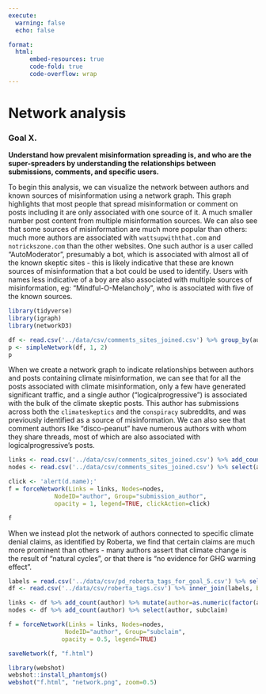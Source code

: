 ---
execute:
  warning: false
  echo: false

format:
  html:
      embed-resources: true
      code-fold: true
      code-overflow: wrap
---
# Network analysis

### Goal X.

**Understand how prevalent misinformation spreading is, and who are the super-spreaders by understanding the relationships between submissions, comments, and specific users.**

To begin this analysis, we can visualize the network between authors and known sources of misinformation using a network graph. This graph highlights that most people that spread misinformation or comment on posts including it are only associated with one source of it. A much smaller number post content from multiple misinformation sources. We can also see that some sources of misinformation are much more popular than others: much more authors are associated with `wattsupwiththat.com` and `notrickszone.com` than the other websites. One such author is a user called "AutoModerator", presumably a bot, which is associated with almost all of the known skeptic sites - this is likely indicative that these are known sources of misinformation that a bot could be used to identify. Users with names less indicative of a boy are also associated with multiple sources of misinformation, eg: "Mindful-O-Melancholy", who is associated with five of the known sources.


```{r echo=FALSE}
library(tidyverse)
library(igraph)
library(networkD3)

df <- read.csv('../data/csv/comments_sites_joined.csv') %>% group_by(author, skeptic_site) %>% count()
p <- simpleNetwork(df, 1, 2)
p
```

When we create a network graph to indicate relationships between authors and posts containing climate misinformation, we can see that for all the posts associated with climate misinformation, only a few have generated significant traffic, and a single author ("logicalprogressive") is associated with the bulk of the climate skeptic posts. This author has submissions across both the `climateskeptics` and the `conspiracy` subreddits, and was previously identified as a source of misinformation. We can also see that comment authors like "disco-peanut" have numerous authors with whom they share threads, most of which are also associated with logicalprogressive's posts.

```{r echo=FALSE}
links <- read.csv('../data/csv/comments_sites_joined.csv') %>% add_count(author, skeptic_site) %>% mutate(submission_author=as.numeric(factor(submission_author)), author=as.numeric(factor(author))) %>% select(n, submission_author, author) %>% filter(n > 20)
nodes <- read.csv('../data/csv/comments_sites_joined.csv') %>% select(author, submission_author)

click <- 'alert(d.name);'
f = forceNetwork(Links = links, Nodes=nodes,
             NodeID="author", Group="submission_author",
             opacity = 1, legend=TRUE, clickAction=click)

f
```

When we instead plot the network of authors connected to specific climate denial claims, as identified by Roberta, we find that certain claims are much more prominent than others - many authors assert that climate change is the result of "natural cycles", or that there is "no evidence for GHG warming effect".


```{r echo=FALSE}
labels = read.csv('../data/csv/pd_roberta_tags_for_goal_5.csv') %>% select(label_model, subclaim) %>% distinct()
df <- read.csv('../data/csv/roberta_tags.csv') %>% inner_join(labels, by=c("labels"="label_model"))

links <- df %>% add_count(author) %>% mutate(author=as.numeric(factor(author)), subclaim=as.numeric(factor(subclaim))) %>% select(author, subclaim, parent_id)
nodes <- df %>% add_count(author) %>% select(author, subclaim)

f = forceNetwork(Links = links, Nodes=nodes,
                NodeID="author", Group="subclaim",
               opacity = 0.5, legend=TRUE)

saveNetwork(f, "f.html")

library(webshot)
webshot::install_phantomjs()
webshot("f.html", "network.png", zoom=0.5)
```